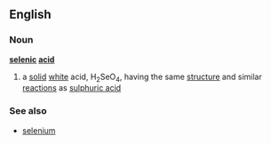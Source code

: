 ==English==
===Noun===
'''[[selenic]] [[acid]]'''
#{{chemistry}} a [[solid]] [[white]] acid, H<sub>2</sub>SeO<sub>4</sub>, having the same [[structure]] and similar [[reaction]]s as [[sulphuric acid]]
===See also===
*[[selenium]]